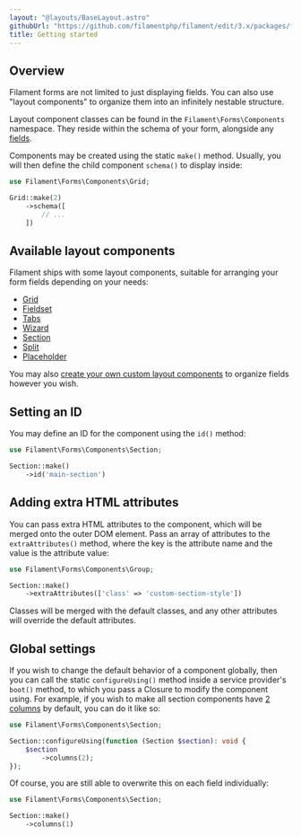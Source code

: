 ```yaml
---
layout: "@layouts/BaseLayout.astro"
githubUrl: "https://github.com/filamentphp/filament/edit/3.x/packages/forms/docs/04-layout/01-getting-started.md"
title: Getting started
---
```


## Overview

<LaracastsBanner
    title="Layouts"
    description="Watch the Rapid Laravel Development with Filament series on Laracasts - it will teach you the basics of customizing the layout of a Filament form."
    url="https://laracasts.com/series/rapid-laravel-development-with-filament/episodes/6"
    series="rapid-laravel-development"
/>

Filament forms are not limited to just displaying fields. You can also use "layout components" to organize them into an infinitely nestable structure.

Layout component classes can be found in the `Filament\Forms\Components` namespace. They reside within the schema of your form, alongside any [fields](fields/getting-started).

Components may be created using the static `make()` method. Usually, you will then define the child component `schema()` to display inside:

```php
use Filament\Forms\Components\Grid;

Grid::make(2)
    ->schema([
        // ...
    ])
```

## Available layout components

Filament ships with some layout components, suitable for arranging your form fields depending on your needs:

- [Grid](grid)
- [Fieldset](fieldset)
- [Tabs](tabs)
- [Wizard](wizard)
- [Section](section)
- [Split](split)
- [Placeholder](placeholder)

You may also [create your own custom layout components](custom) to organize fields however you wish.

## Setting an ID

You may define an ID for the component using the `id()` method:

```php
use Filament\Forms\Components\Section;

Section::make()
    ->id('main-section')
```

## Adding extra HTML attributes

You can pass extra HTML attributes to the component, which will be merged onto the outer DOM element. Pass an array of attributes to the `extraAttributes()` method, where the key is the attribute name and the value is the attribute value:

```php
use Filament\Forms\Components\Group;

Section::make()
    ->extraAttributes(['class' => 'custom-section-style'])
```

Classes will be merged with the default classes, and any other attributes will override the default attributes.

## Global settings

If you wish to change the default behavior of a component globally, then you can call the static `configureUsing()` method inside a service provider's `boot()` method, to which you pass a Closure to modify the component using. For example, if you wish to make all section components have [2 columns](grid) by default, you can do it like so:

```php
use Filament\Forms\Components\Section;

Section::configureUsing(function (Section $section): void {
    $section
        ->columns(2);
});
```

Of course, you are still able to overwrite this on each field individually:

```php
use Filament\Forms\Components\Section;

Section::make()
    ->columns(1)
```
